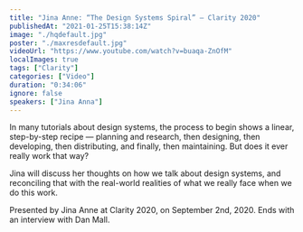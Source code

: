 ```yaml
---
title: "Jina Anne: “The Design Systems Spiral” — Clarity 2020"
publishedAt: "2021-01-25T15:38:14Z"
image: "./hqdefault.jpg"
poster: "./maxresdefault.jpg"
videoUrl: "https://www.youtube.com/watch?v=buaqa-ZnOfM"
localImages: true
tags: ["Clarity"]
categories: ["Video"]
duration: "0:34:06"
ignore: false
speakers: ["Jina Anna"]
---
```


In many tutorials about design systems, the process to begin shows a linear, step-by-step recipe — planning and research, then designing, then developing, then distributing, and finally, then maintaining. But does it ever really work that way?

Jina will discuss her thoughts on how we talk about design systems, and reconciling that with the real-world realities of what we really face when we do this work.

Presented by Jina Anne at Clarity 2020, on September 2nd, 2020. Ends with an interview with Dan Mall.
